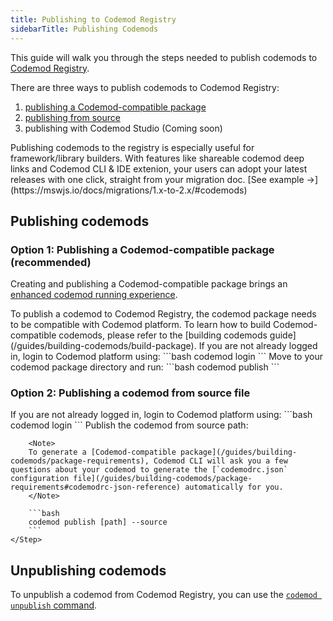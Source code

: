 ```yaml
---
title: Publishing to Codemod Registry
sidebarTitle: Publishing Codemods
---
```


This guide will walk you through the steps needed to publish codemods to [Codemod Registry](/codemod-registry). 

There are three ways to publish codemods to Codemod Registry:
1. [publishing a Codemod-compatible package](#option-1-publishing-a-codemod-compatible-package-recommended)
2. [publishing from source](#option-2-publishing-a-codemod-from-source-file)
3. publishing with Codemod Studio (Coming soon)

<Tip>
Publishing codemods to the registry is especially useful for framework/library builders. With features like shareable codemod deep links and Codemod CLI & IDE extenion, your users can adopt your latest releases with one click, straight from your migration doc. <Tooltip tip="MSW V2 migration">[See example ->](https://mswjs.io/docs/migrations/1.x-to-2.x/#codemods)</Tooltip>
</Tip>

## Publishing codemods

### Option 1: Publishing a Codemod-compatible package (recommended)

Creating and publishing a Codemod-compatible package brings an [enhanced codemod running experience](/platform/run#benefits-and-features).

<Steps>
    <Step title="Build a codemod package">
        To publish a codemod to Codemod Registry, the codemod package needs to be compatible with Codemod platform. To learn how to build Codemod-compatible codemods, please refer to the [building codemods guide](/guides/building-codemods/build-package).
    </Step>
    <Step title="Login to Codemod platform">
        If you are not already logged in, login to Codemod platform using:
        ```bash
        codemod login
        ```
    </Step>
    <Step title="Publish codemod">
        Move to your codemod package directory and run:
        ```bash
        codemod publish
        ```
    </Step>
</Steps>

### Option 2: Publishing a codemod from source file

<Steps>
    <Step title="Login to Codemod platform">
        If you are not already logged in, login to Codemod platform using:
        ```bash
        codemod login
        ```
    </Step>
    <Step title="Publish codemod">
        Publish the codemod from source path:

        <Note>
        To generate a [Codemod-compatible package](/guides/building-codemods/package-requirements), Codemod CLI will ask you a few questions about your codemod to generate the [`codemodrc.json` configuration file](/guides/building-codemods/package-requirements#codemodrc-json-reference) automatically for you.
        </Note>

        ```bash
        codemod publish [path] --source
        ```
    </Step>
</Steps>

## Unpublishing codemods

To unpublish a codemod from Codemod Registry, you can use the [`codemod unpublish` command](/deploying-codemods/cli#codemod-unpublish).
